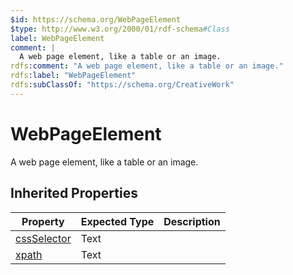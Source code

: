 ```yaml
---
$id: https://schema.org/WebPageElement
$type: http://www.w3.org/2000/01/rdf-schema#Class
label: WebPageElement
comment: |
  A web page element, like a table or an image.
rdfs:comment: "A web page element, like a table or an image."
rdfs:label: "WebPageElement"
rdfs:subClassOf: "https://schema.org/CreativeWork"
---
```


# WebPageElement

A web page element, like a table or an image.

## Inherited Properties

| Property | Expected Type | Description |
| --- | --- | --- |
| [cssSelector](https://schema.org/cssSelector) | Text |  |
| [xpath](https://schema.org/xpath) | Text |  |
